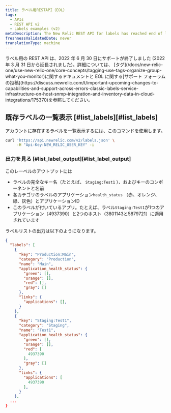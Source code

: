 ```yaml
---
title: ラベル用RESTAPI（EOL）
tags:
  - APIs
  - REST API v2
  - Labels examples (v2)
metaDescription: The New Relic REST API for labels has reached end of life. Use tags instead.
freshnessValidatedDate: never
translationType: machine
---
```


<Callout variant="important">
  ラベル用の REST API は、2022 年 6 月 30 日にサポートが終了しました (2022 年 3 月 31 日から延長されました)。詳細については、 [タグ](/docs/new-relic-one/use-new-relic-one/core-concepts/tagging-use-tags-organize-group-what-you-monitor)に関するドキュメントと EOL に関する[サポート フォーラムの投稿](https://discuss.newrelic.com/t/important-upcoming-changes-to-capabilities-and-support-across-errors-classic-labels-service-infrastructure-on-host-snmp-integration-and-inventory-data-in-cloud-integrations/175370)を参照してください。
</Callout>

## 既存ラベルの一覧表示 [#list\_labels][#list_labels]

アカウントに存在するラベルを一覧表示するには、このコマンドを使用します。

```sh
curl 'https://api.newrelic.com/v2/labels.json' \
     -H "Api-Key:NEW_RELIC_USER_KEY" -i
```

### 出力を見る [#list\_label\_output][#list_label_output]

このレーベルのアウトプットには

* ラベルの完全なキー名（たとえば、 `Staging:Test1` ）、およびキーのコンポーネントと名前
* 各カテゴリのラベルのアプリケーション`health_status` （赤、オレンジ、緑、灰色）とアプリケーションID
* このラベルが付いているアプリ。たとえば、ラベル`Staging:Test1`が1つのアプリケーション（4937390）と2つのホスト（3801143と5879721）に適用されています

ラベルリストの出力は以下のようになります。

```json
{
  "labels": [
    {
      "key": "Production:Main",
      "category": "Production",
      "name": "Main",
      "application_health_status": {
        "green": [],
        "orange": [],
        "red": [],
        "gray": []
      },
      "links": {
        "applications": [],
      }
    },
    {
      "key": "Staging:Test1",
      "category": "Staging",
      "name": "Test1",
      "application_health_status": {
        "green": [],
        "orange": [],
        "red": [
          4937390
        ],
        "gray": []
      },
      "links": {
        "applications": [
          4937390
        ],
      }
    },
  ...
}
```